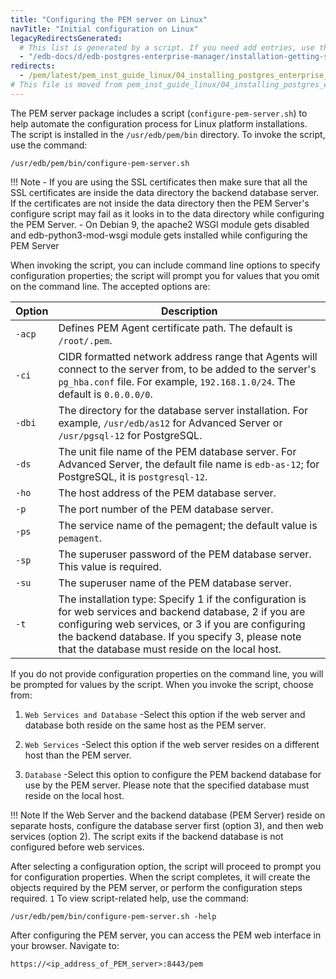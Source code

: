 ```yaml
---
title: "Configuring the PEM server on Linux"
navTitle: "Initial configuration on Linux"
legacyRedirectsGenerated:
  # This list is generated by a script. If you need add entries, use the `legacyRedirects` key.
  - "/edb-docs/d/edb-postgres-enterprise-manager/installation-getting-started/linux-installation-guide/8.0/configuring_the_pem_server_on_linux.html"
redirects:
  - /pem/latest/pem_inst_guide_linux/04_installing_postgres_enterprise_manager/05_configuring_the_pem_server_on_linux/
# This file is moved from pem_inst_guide_linux/04_installing_postgres_enterprise_manager
---
```


The PEM server package includes a script (`configure-pem-server.sh`) to help automate the configuration process for Linux platform installations. The script is installed in the `/usr/edb/pem/bin` directory. To invoke the script, use the command:

```text
/usr/edb/pem/bin/configure-pem-server.sh
```

!!! Note
    -   If you are using the SSL certificates then make sure that all the SSL certificates are inside the data directory the backend database server. If the certificates are not inside the data directory then the PEM Server's configure script may fail as it looks in to the data directory while configuring the PEM Server.
    -   On Debian 9, the apache2 WSGI module gets disabled and edb-python3-mod-wsgi module gets installed while configuring the PEM Server

When invoking the script, you can include command line options to specify configuration properties; the script will prompt you for values that you omit on the command line. The accepted options are:

| **Option** | **Description**                                                                                                                                                                                                                                                         |
| ---------- | ----------------------------------------------------------------------------------------------------------------------------------------------------------------------------------------------------------------------------------------------------------------------- |
| `-acp`     | Defines PEM Agent certificate path. The default is `/root/.pem`.                                                                                                                                                                                                        |
| `-ci`      | CIDR formatted network address range that Agents will connect to the server from, to be added to the server's `pg_hba.conf` file. For example, `192.168.1.0/24`. The default is `0.0.0.0/0`.                                                                            |
| `-dbi`     | The directory for the database server installation. For example, `/usr/edb/as12` for Advanced Server or `/usr/pgsql-12` for PostgreSQL.                                                                                                                                 |
| `-ds`      | The unit file name of the PEM database server. For Advanced Server, the default file name is `edb-as-12`; for PostgreSQL, it is `postgresql-12`.                                                                                                                        |
| `-ho`      | The host address of the PEM database server.                                                                                                                                                                                                                            |
| `-p`       | The port number of the PEM database server.                                                                                                                                                                                                                             |
| `-ps`      | The service name of the pemagent; the default value is `pemagent`.                                                                                                                                                                                                      |
| `-sp`      | The superuser password of the PEM database server. This value is required.                                                                                                                                                                                              |
| `-su`      | The superuser name of the PEM database server.                                                                                                                                                                                                                          |
| `-t`       | The installation type: Specify 1 if the configuration is for web services and backend database, 2 if you are configuring web services, or 3 if you are configuring the backend database. If you specify 3, please note that the database must reside on the local host. |

If you do not provide configuration properties on the command line, you will be prompted for values by the script. When you invoke the script, choose from:

1.  `Web Services and Database` -Select this option if the web server and database both reside on the same host as the PEM server.

2.  `Web Services` -Select this option if the web server resides on a different host than the PEM server.

3.  `Database` -Select this option to configure the PEM backend database for use by the PEM server. Please note that the specified database must reside on the local host.

!!! Note
    If the Web Server and the backend database (PEM Server) reside on separate hosts, configure the database server first (option 3), and then web services (option 2). The script exits if the backend database is not configured before web services.

After selecting a configuration option, the script will proceed to prompt you for configuration properties. When the script completes, it will create the objects required by the PEM server, or perform the configuration steps required. `1` To view script-related help, use the command:

```text
/usr/edb/pem/bin/configure-pem-server.sh -help
```

After configuring the PEM server, you can access the PEM web interface in your browser. Navigate to:

```text
https://<ip_address_of_PEM_server>:8443/pem
```
